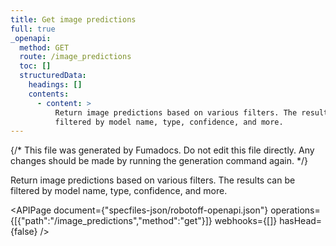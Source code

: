 ```yaml
---
title: Get image predictions
full: true
_openapi:
  method: GET
  route: /image_predictions
  toc: []
  structuredData:
    headings: []
    contents:
      - content: >
          Return image predictions based on various filters. The results can be
          filtered by model name, type, confidence, and more.
---
```


{/* This file was generated by Fumadocs. Do not edit this file directly. Any changes should be made by running the generation command again. */}

Return image predictions based on various filters. The results can be filtered by model name, type, confidence, and more.


<APIPage document={"specfiles-json/robotoff-openapi.json"} operations={[{"path":"/image_predictions","method":"get"}]} webhooks={[]} hasHead={false} />